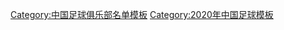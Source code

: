 {{Football squad with groups
|name=2020年中超分类名单天津泰达
|bgcolor=#FFFFFF
|bordercolor=#4169E1
|textcolor=#801DAE
|title=[[天津泰达足球俱乐部|<span style="color:#801DAE">天津泰达</span>]] — [[2020年中国足球超级联赛|<span style="color:#801DAE">2020年</span>]][[中国足球超级联赛|<span style="color:#801DAE">中超联赛第 10 名</span>]]
|group1=全年参赛球员
|list1=<div>
{{Football squad2 player|no=1|name=[[杜佳]]}}
{{Football squad2 player|no=2|name=[[王政豪]]}}
{{Football squad2 player|no=3|name=[[赵宏略]]}}
{{Football squad2 player|no=5|name=[[邱添一]]}}
{{Football squad2 player|no=7|name={{flagicon|GHA}} [[弗兰克·阿奇姆彭|-{zh-hans:阿奇姆彭;zh-hk:阿切安龐}-]]([[队长 (足球)|c]])</small>}}
{{Football squad2 player|no=8|name=[[肖智]]}}
{{Football squad2 player|no=11|name=[[谢维军]]}}
{{Football squad2 player|no=12|name=''球队支持者''}}
{{Football squad2 player|no=13|name=[[郑凯木]]}}
{{Football squad2 player|no=14|name=[[荣昊]]}}
{{Football squad2 player|no=15|name={{flagicon|GER}} [[菲利克斯·巴斯蒂安斯|-{zh-hans:巴斯蒂安斯;zh-hk:巴斯迪安斯}-]]}}
{{Football squad2 player|no=16|name=[[刘若钒]]}}
{{Football squad2 player|no=17|name=[[惠家康]]}}
{{Football squad2 player|no=19|name=[[白岳峰]]}}
{{Football squad2 player|no=20|name=[[毛昊禹]]}}
{{Football squad2 player|no=21|name=[[赵英杰]]}}
{{Football squad2 player|no=22|name=[[郭皓]]}}
{{Football squad2 player|no=23|name=[[钱宇淼]]}}
{{Football squad2 player|no=24|name=[[朴韬宇]]}}
{{Football squad2 player|no=26|name=[[车世伟]]}}
{{Football squad2 player|no=27|name=[[滕尚坤]]}}
{{Football squad2 player|no=28|name=[[谭望嵩]]}}
{{Football squad2 player|no=29|name=[[杨启鹏]]}}
{{Football squad2 player|no=30|name=[[刘洋 (1991年)|刘洋]]}}
{{Football squad2 player|no=32|name=[[苏缘杰]]}}
{{Football squad2 player|no=33|name=[[宋岳 (足球运动员)|宋岳]]}}
{{Football squad2 player|no=35|name=[[兰菁轩]]}}
{{Football squad2 player|no=41|name=[[胡皓然]]}}
{{Football squad2 player|no=46|name=[[韩子暄]]}}
{{Football squad2 player|no=52|name=[[周顺]]}}
{{Football squad2 player|no=57|name=[[常帅涛]]}}
</div>
|group2=夏季转入球员
|list2=<div>
{{Football squad2 player|no=9|name={{flagicon|BRA}} [[桑德罗·利马|利马]]}}
{{Football squad2 player|no=18|name={{flagicon|BRA}} [[蒂基尼奥·苏亚雷斯|苏亚雷斯]]}}
{{Football squad2 player|no=25|name={{flagicon|UZB}} [[奥季尔·艾哈迈多夫|艾哈迈多夫]]}}
{{Football squad2 player|no=60|name=[[蒋圣龙]]}}
</div>
|group3=夏季转出球员
|list3=<div>
{{Football squad2 player|no=4|name=[[雷腾龙]]}}
{{Football squad2 player|no=6|name=[[高嘉润]]}}
{{Football squad2 player|no=10|name={{flagicon|BRA}} [[庄拿芬·艾巴里斯杜·达施华|-{zh-hans:乔纳森;zh-hk:莊拿芬}-]]}}
</div>
|group4=主教练
|list4={{flagicon|GER}} [[乌利·斯蒂利克|-{zh-hans:斯蒂利克;zh-hk:史泰歷克}-]]（至第 5 轮）；[[王宝山]]
}}
<noinclude>
{{DEFAULTSORT:Tianjin Teda F.C. Squad 2020}}
[[Category:中国足球俱乐部名单模板]]
[[Category:2020年中国足球模板]]
</noinclude>